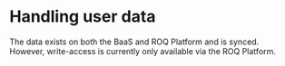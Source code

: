 # Handling user data

The data exists on both the BaaS and ROQ Platform and is synced. However, write-access is currently only available via the ROQ Platform. 



